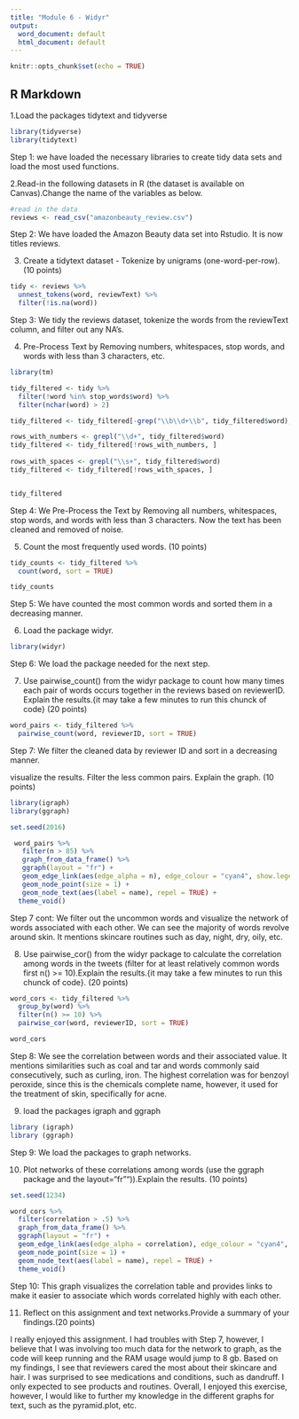 ---
title: "Module 6 - Widyr"
output:
  word_document: default
  html_document: default
---

```{r setup, include=FALSE}
knitr::opts_chunk$set(echo = TRUE)
```

## R Markdown

1.Load the packages tidytext and tidyverse
```{r}
library(tidyverse)
library(tidytext)
```
Step 1: we have loaded the necessary libraries to create tidy data sets and load the most used functions. 

2.Read-in the following datasets in R (the dataset is available on Canvas).Change the name of the variables as below.

```{r}
#read in the data
reviews <- read_csv("amazonbeauty_review.csv")

```
Step 2: We have loaded the Amazon Beauty data set into Rstudio. It is now titles reviews. 

3.	Create a tidytext dataset - Tokenize by unigrams (one-word-per-row). (10 points)

```{r}
tidy <- reviews %>%
  unnest_tokens(word, reviewText) %>% 
  filter(!is.na(word))

```

Step 3: We tidy the reviews dataset, tokenize the words from the reviewText column, and filter out any NA's.

4. Pre-Process Text by Removing numbers, whitespaces,  stop words, and words with less than 3 characters, etc.

```{r}
library(tm)

tidy_filtered <- tidy %>%
  filter(!word %in% stop_words$word) %>% 
  filter(nchar(word) > 2)

tidy_filtered <- tidy_filtered[-grep("\\b\\d+\\b", tidy_filtered$word), ]

rows_with_numbers <- grepl("\\d+", tidy_filtered$word)
tidy_filtered <- tidy_filtered[!rows_with_numbers, ]
 
rows_with_spaces <- grepl("\\s+", tidy_filtered$word)
tidy_filtered <- tidy_filtered[!rows_with_spaces, ]


tidy_filtered

```
Step 4: We Pre-Process the Text by Removing all numbers, whitespaces,  stop words, and words with less than 3 characters. Now the text has been cleaned and removed of noise.

 
5. Count the most frequently used words. (10 points)

```{r}
tidy_counts <- tidy_filtered %>%
  count(word, sort = TRUE)

tidy_counts 

```
Step 5: We have counted the most common words and sorted them in a decreasing manner.  
 
 
6.	Load the package widyr.

```{r}
library(widyr)
```

Step 6: We load the package needed for the next step. 

7. Use pairwise_count() from the widyr package to count how many times each pair of words occurs together in the reviews based on reviewerID. Explain the results.{it may take a few minutes to run this chunck of code} (20 points)

```{r}
word_pairs <- tidy_filtered %>%
  pairwise_count(word, reviewerID, sort = TRUE)

```

Step 7: We filter the cleaned data by reviewer ID and sort in a decreasing manner. 

visualize the results. Filter the less common pairs. Explain the graph. (10 points)

```{r}
library(igraph)
library(ggraph)

set.seed(2016)

 word_pairs %>%
   filter(n > 85) %>% 
   graph_from_data_frame() %>%
   ggraph(layout = "fr") +
   geom_edge_link(aes(edge_alpha = n), edge_colour = "cyan4", show.legend = FALSE) +
   geom_node_point(size = 1) +
   geom_node_text(aes(label = name), repel = TRUE) +
  theme_void()
```
Step 7 cont: We filter out the uncommon words and visualize the network of words associated with each other. We can see the majority of words revolve around skin. It mentions skincare routines such as day, night, dry, oily, etc. 


8.	Use pairwise_cor() from the widyr package to calculate the correlation among words in the  tweets (filter for at least relatively common words first n() >= 10).Explain the results.{it may take a few minutes to run this chunck of code}. (20 points)
```{r}
word_cors <- tidy_filtered %>%
  group_by(word) %>%
  filter(n() >= 10) %>%
  pairwise_cor(word, reviewerID, sort = TRUE)

word_cors
```
Step 8: We see the correlation between words and their associated value. It mentions similarities such as coal and tar and words commonly said consecutively, such as curling, iron. The highest correlation was for benzoyl peroxide, since this is the chemicals complete name, however, it used for the treatment of skin, specifically for acne. 


9. load the packages igraph and ggraph
```{r}
library (igraph)
library (ggraph)
```

Step 9: We load the packages to graph networks. 

10.	Plot networks of these correlations among words (use the ggraph package and the layout="fr"")).Explain the results. (10 points)
```{r}
set.seed(1234)

word_cors %>%
  filter(correlation > .5) %>%
  graph_from_data_frame() %>%
  ggraph(layout = "fr") +
  geom_edge_link(aes(edge_alpha = correlation), edge_colour = "cyan4", show.legend = FALSE) +
  geom_node_point(size = 1) +
  geom_node_text(aes(label = name), repel = TRUE) +
  theme_void()

```

Step 10: This graph visualizes the correlation table and provides links to make it easier to associate which words correlated highly with each other. 


11. Reflect on this assignment and text networks.Provide a summary of your findings.(20 points)

I really enjoyed this assignment. I had troubles with Step 7, however, I believe that I was involving too much data for the network to graph, as the code will keep running and the RAM usage would jump to 8 gb. Based on my findings, I see that reviewers cared the most about their skincare and hair. I was surprised to see medications and conditions, such as dandruff. I only expected to see products and routines. Overall, I enjoyed this exercise, however, I would like to further my knowledge in the different graphs for text, such as the pyramid.plot, etc. 